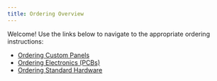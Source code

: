 ```yaml
---
title: Ordering Overview
---
```


Welcome! Use the links below to navigate to the appropriate ordering instructions:

- [Ordering Custom Panels](./custom_panels/custom_panels.qmd)
- [Ordering Electronics (PCBs)](./electronics/electronics.qmd)
- [Ordering Standard Hardware](./standard_hardware/standard_hardware.qmd)
